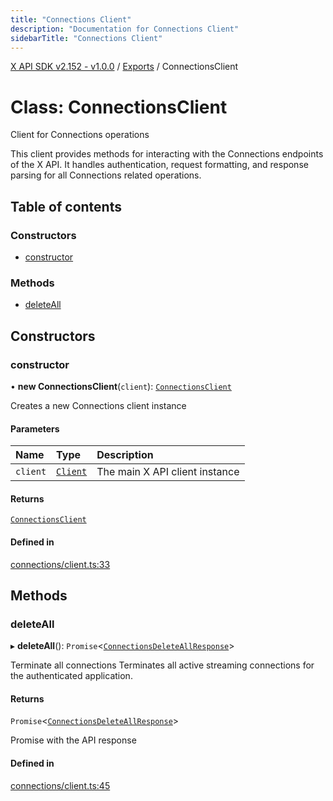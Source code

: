 ```yaml
---
title: "Connections Client"
description: "Documentation for Connections Client"
sidebarTitle: "Connections Client"
---
```


[X API SDK v2.152 - v1.0.0](../README.md) / [Exports](../modules.md) / ConnectionsClient

# Class: ConnectionsClient

Client for Connections operations

This client provides methods for interacting with the Connections endpoints
of the X API. It handles authentication, request formatting, and response
parsing for all Connections related operations.

## Table of contents

### Constructors

- [constructor](ConnectionsClient.md#constructor)

### Methods

- [deleteAll](ConnectionsClient.md#deleteall)

## Constructors

### constructor

• **new ConnectionsClient**(`client`): [`ConnectionsClient`](ConnectionsClient.md)

Creates a new Connections client instance

#### Parameters

| Name | Type | Description |
| :------ | :------ | :------ |
| `client` | [`Client`](Client.md) | The main X API client instance |

#### Returns

[`ConnectionsClient`](ConnectionsClient.md)

#### Defined in

[connections/client.ts:33](https://github.com/xdevplatform/xdk/blob/ad4172ef5f68f089e0f077a190b271016dd35bf7/xdk/typescript/src/connections/client.ts#L33)

## Methods

### deleteAll

▸ **deleteAll**(): `Promise`\<[`ConnectionsDeleteAllResponse`](../interfaces/ConnectionsDeleteAllResponse.md)\>

Terminate all connections
Terminates all active streaming connections for the authenticated application.

#### Returns

`Promise`\<[`ConnectionsDeleteAllResponse`](../interfaces/ConnectionsDeleteAllResponse.md)\>

Promise with the API response

#### Defined in

[connections/client.ts:45](https://github.com/xdevplatform/xdk/blob/ad4172ef5f68f089e0f077a190b271016dd35bf7/xdk/typescript/src/connections/client.ts#L45)
